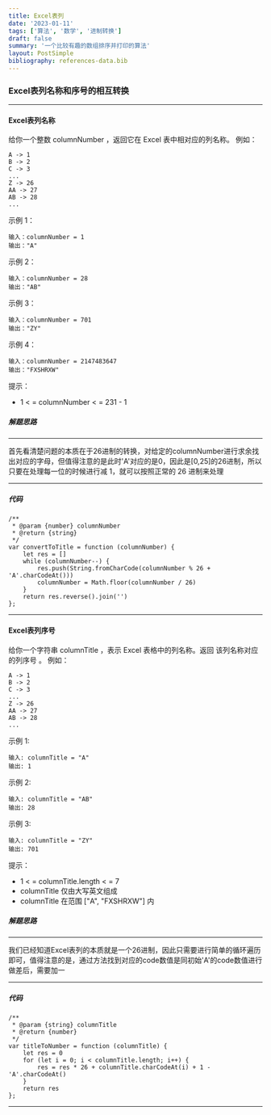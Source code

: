 ```yaml
---
title: Excel表列
date: '2023-01-11'
tags: ['算法', '数学', '进制转换']
draft: false
summary: '一个比较有趣的数组排序并打印的算法'
layout: PostSimple
bibliography: references-data.bib
---
```


### Excel表列名称和序号的相互转换

---
#### Excel表列名称
给你一个整数 columnNumber ，返回它在 Excel 表中相对应的列名称。
例如：
```
A -> 1
B -> 2
C -> 3
...
Z -> 26
AA -> 27
AB -> 28 
...
```
示例 1：
```
输入：columnNumber = 1
输出："A"
```
示例 2：
```
输入：columnNumber = 28
输出："AB"
```
示例 3：
```
输入：columnNumber = 701
输出："ZY"
```
示例 4：
```
输入：columnNumber = 2147483647
输出："FXSHRXW"
```
提示：

+ 1 < = columnNumber < = 231 - 1

##### 解题思路
---
首先看清楚问题的本质在于26进制的转换，对给定的columnNumber进行求余找出对应的字母，但值得注意的是此时'A'对应的是0，因此是[0,25]的26进制，所以只要在处理每一位的时候进行减 1，就可以按照正常的 26 进制来处理

---
##### 代码
```
/**
 * @param {number} columnNumber
 * @return {string}
 */
var convertToTitle = function (columnNumber) {
    let res = []
    while (columnNumber--) {
        res.push(String.fromCharCode(columnNumber % 26 + 'A'.charCodeAt()))
        columnNumber = Math.floor(columnNumber / 26)
    }
    return res.reverse().join('')
};
```
---
#### Excel表列序号
给你一个字符串 columnTitle ，表示 Excel 表格中的列名称。返回 该列名称对应的列序号 。
例如：
```
A -> 1
B -> 2
C -> 3
...
Z -> 26
AA -> 27
AB -> 28 
...
```
示例 1:
```
输入: columnTitle = "A"
输出: 1
```
示例 2:
```
输入: columnTitle = "AB"
输出: 28
```
示例 3:
```
输入: columnTitle = "ZY"
输出: 701
```
提示：
+ 1 < = columnTitle.length < = 7
+ columnTitle 仅由大写英文组成
+ columnTitle 在范围 ["A", "FXSHRXW"] 内
##### 解题思路
---
我们已经知道Excel表列的本质就是一个26进制，因此只需要进行简单的循环遍历即可，值得注意的是，通过方法找到对应的code数值是同初始'A'的code数值进行做差后，需要加一

---
##### 代码
```
/**
 * @param {string} columnTitle
 * @return {number}
 */
var titleToNumber = function (columnTitle) {
    let res = 0
    for (let i = 0; i < columnTitle.length; i++) {
        res = res * 26 + columnTitle.charCodeAt(i) + 1 - 'A'.charCodeAt()
    }
    return res
};
```
---
